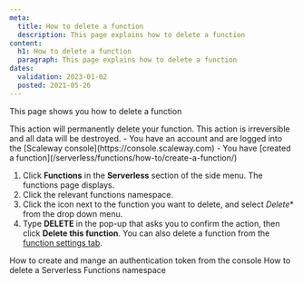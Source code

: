 ```yaml
---
meta:
  title: How to delete a function
  description: This page explains how to delete a function
content:
  h1: How to delete a function
  paragraph: This page explains how to delete a function
dates:
  validation: 2023-01-02
  posted: 2021-05-26
---
```


This page shows you how to delete a function

<Macro id="iam-requirements" />

<Message type="important">
  This action will permanently delete your function. This action is irreversible and all data will be destroyed.
</Message>

<Message type="requirement">
  - You have an account and are logged into the [Scaleway console](https://console.scaleway.com)
  - You have [created a function](/serverless/functions/how-to/create-a-function/)
</Message>

1. Click **Functions** in the **Serverless** section of the side menu. The functions page displays.
2. Click the relevant functions namespace.
2. Click the <Icon name="more" /> icon next to the function you want to delete, and select *Delete** from the drop down menu. 
3. Type **DELETE** in the pop-up that asks you to confirm the action, then click **Delete this function**.
    <Message type="tip">
      You can also delete a function from the [function settings tab](/serverless/functions/how-to/modify-function-privacy/).
    </Message>


<Navigation>
  <PreviousButton to="/serverless/functions/how-to/create-auth-token-from-console/">How to create and mange an authentication token from the console</PreviousButton>
  <NextButton to="/serverless/functions/how-to/delete-a-functions-namespace/">How to delete a Serverless Functions namespace</NextButton>
</Navigation>
